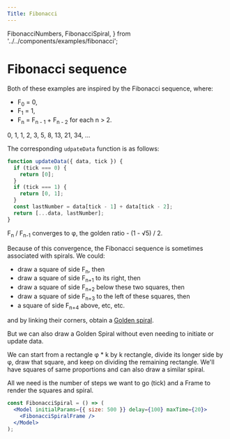 ```yaml
---
Title: Fibonacci
---
```


  FibonacciNumbers,
  FibonacciSpiral,
} from '../../components/examples/fibonacci';

# Fibonacci sequence

Both of these examples are inspired by the Fibonacci sequence, where:

- F<sub>0</sub> = 0,
- F<sub>1</sub> = 1,
- F<sub>n</sub> = F<sub>n - 1</sub> + F<sub>n - 2</sub> for each n > 2.

0, 1, 1, 2, 3, 5, 8, 13, 21, 34, ...

<FibonacciNumbers />

The corresponding `udpateData` function is as follows:

```jsx
function updateData({ data, tick }) {
  if (tick === 0) {
    return [0];
  }
  if (tick === 1) {
    return [0, 1];
  }
  const lastNumber = data[tick - 1] + data[tick - 2];
  return [...data, lastNumber];
}
```

F<sub>n</sub> / F<sub>n-1</sub> converges to φ, the golden ratio - (1 - √5) / 2.

Because of this convergence, the Fibonacci sequence is sometimes associated with spirals.
We could:
- draw a square of side F<sub>n</sub>, then
- draw a square of side F<sub>n+1</sub> to its right, then
- draw a square of side F<sub>n+2</sub> below these two squares, then
- draw a square of side F<sub>n+3</sub> to the left of these squares, then
- a square of side F<sub>n+4</sub> above,
etc, etc.

and by linking their corners, obtain a [Golden spiral](https://en.wikipedia.org/wiki/Golden_spiral).

But we can also draw a Golden Spiral without even needing to initiate or update data.

We can start from a rectangle φ * k by k rectangle, divide its longer side by φ, draw that square, and keep on dividing the remaining rectangle.
We'll have squares of same proportions and can also draw a similar spiral.

<FibonacciSpiral />

All we need is the number of steps we want to go (tick) and a Frame to render the squares and spiral.

```jsx
const FibonacciSpiral = () => (
  <Model initialParams={{ size: 500 }} delay={100} maxTime={20}>
    <FibonacciSpiralFrame />
  </Model>
);
```
